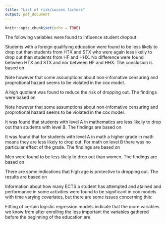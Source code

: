 ```yaml
---
title: "List of risk/succes factors"
output: pdf_document
---
```


```r
knitr::opts_chunk$set(echo = TRUE)
```
The following variables were found to influence student dropout

\textbf{Qualifying education}

Students with a foreign qualifying education were found to be less likely to drop out than students from HTX and STX who were again less likeliy to drop out than students from HF and HHX. No difference were found between HTX and STX and nor between HF and HHX. The conclusion is based on
\begin{itemize}
\item Visual inspection of survival curves
\item A log rank test
\item The variable is significant in a cox' proportional hazards model both before and after correcting for remaining variables.
\item The variable is significant in a logistic regression model after correcting for other variables
\item After using the CART-algorithm and pruning the tree it is one of the two remaining variables to split on
\end{itemize}
Note however that some assumptions about non-infomative censuring and proprotional hazard seems to be violated in the cox model.

\textbf{Quotient from qualifying education}

A high quotient was found to reduce the risk of dropping out. The findings were based on

\begin{itemize}
\item Visual inspection of survival curves
\item A log-rank test
\item Significant in cos' proprotioal hazard model both before and after correcting for other variables
\item Significant in a logistic regression model
\item After using the CART-algorithm and pruning the tree it is one of the two remaining variables to split on
\end{itemize}
Note however that some assumptions about non-infomative censuring and proprotional hazard seems to be violated in the cox model.

\textbf{Level of math from qualifying education}

It was found that students with level A in mathematics are less likeliy to drop out than students with level B. The findings are based on
\begin{itemize}
\item Visual inspection of survival curves
\item A log rank test
\item The variable is signifikant in a cox' proportional hazard model both before and after correction for other variables
\item The variable is significant in a logistic regression model
\end{itemize}

\textbf{Grade in Math from qualifying education}

It was found that for students with level A in math a higher grade in math means they are less likely to drop out. For math on level B there was no particular effect of the grade. The findings are based on
\begin{itemize}
\item Visual inspection of survival curves
\item Log-rank tests
\item Math grade is in itself not significant in cox' proprotional hazard model after correcting for quotient  but an interaction term between math grade and level is. However different test do not agree and the significance is sensible to removing some data points
\item The variable is significant in a logistic regression model
\end{itemize}

\textbf{Gender}

Men were found to be less likely to drop out than women. The findings are based on
\begin{itemize}
\item The variable is significant in a cox' proportional hazard model however this conclusion is sensible to changes in few data points
\item The difference between genders seems to be only for danish students.
\end{itemize}

\textbf{Age at enrolment}

There are some indications that high age is protective to dropping out. The results are based on
\begin{itemize}
\item The variable is significant in some cox' proportional hazard model but it is sensitive to the removal of few observations
\end{itemize}

\textbf{Time varying variables}

Information about how many ECTS a student has attempted and atained and performance in some activities were found to be significant in cox models with time varying covariates, but there are some issues concerning this: 
\begin{itemize}
\item The coefficients indicate that it reduces the hazard to attempt many ECTS. However, there have been some changes in rules concerning how many ECTS a student must attempt each semester during the period of the gathered data and this might influence the results.
\item Some coefficients are counterintuitive since they indicate that it increases hazard to miss ECTS or having high GPA in projects. The point about missing ECTS might actually be a result about people already having recieved qualifications for some courses earlier.
\end{itemize}

Fitting of certain logistic regression models indicate that the more variables we know from after enrolling the less important the variables gathered before the beginning of the education are.  